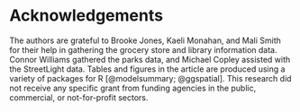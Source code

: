 # Acknowledgements {.unnumbered}

The authors are grateful to Brooke Jones, Kaeli Monahan, and Mali Smith for their help in gathering the grocery store and library information data. Connor Williams gathered the parks data, and Michael Copley assisted with the StreetLight data. Tables and figures in the article are produced using a variety of packages for R [@modelsummary; @ggspatial]. This research did not receive any specific grant from funding agencies in the public, commercial, or not-for-profit sectors.